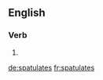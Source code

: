 
==English==

===Verb===
{{head|en|verb form}}

# {{en-third-person singular of|spatulate}}

[[de:spatulates]]
[[fr:spatulates]]